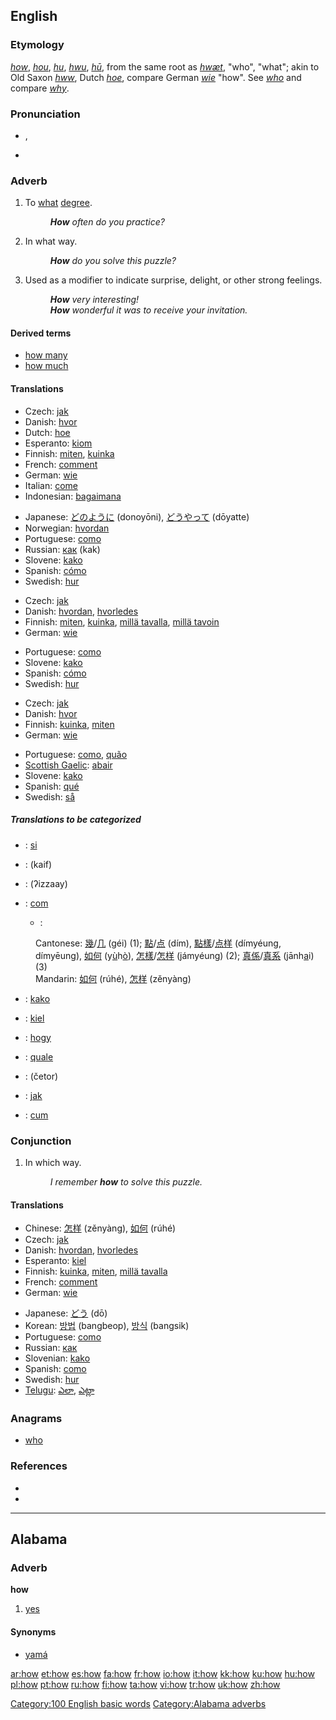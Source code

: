 {{wikipedia}}
==English==

{{rank|through|himself|go|118|how|long|am|way}}

===Etymology===
{{ME.}} ''[[#Middle English|how]]'', ''[[hou]]'', ''[[hu]]'', ''[[hwu]]'', {{OE.}} ''[[hū]]'', from the same root as ''[[hwæt]]'', "who", "what"; akin to Old Saxon ''[[hww]]'', Dutch ''[[hoe]]'', compare German ''[[wie]]'' "how". See ''[[who]]'' and compare ''[[why]]''.

===Pronunciation===
*{{IPA|/haʊ/}}, {{SAMPA|/haU/}}
*{{audio|en-us-how.ogg|Audio (US)}}
*:{{rhymes|aʊ}}

===Adverb===
{{en-adv|-}}

# To [[what]] [[degree]].
#: '''''How''' often do you practice?''
# In what way.
#: '''''How''' do you solve this puzzle?''
# Used as a modifier to indicate surprise, delight, or other strong feelings.
#: '''''How''' very interesting!''
#: '''''How''' wonderful it was to receive your invitation.''

====Derived terms====
*[[how many]]
*[[how much]]

====Translations====
{{trans-top|to what degree}}
*Czech: [[jak]]
*Danish: [[hvor]]
*Dutch: [[hoe]]
*Esperanto: [[kiom]]
*Finnish: [[miten]], [[kuinka]]
*French: [[comment]]
*German: [[wie]]
*Italian: [[come]]
*Indonesian: [[bagaimana]]
{{trans-mid}}
*Japanese: [[どのように]] (donoyōni), [[どうやって]] (dōyatte)
*Norwegian: [[hvordan]]
*Portuguese: [[como]]
*Russian: [[как]] (kak)
*Slovene: [[kako]]
*Spanish: [[cómo]]
*Swedish: [[hur]]
{{trans-bottom}}

{{trans-top|in what way}}
*Czech: [[jak]]
*Danish: [[hvordan]], [[hvorledes]]
*Finnish: [[miten]], [[kuinka]], [[millä tavalla]], [[millä tavoin]]
*German: [[wie]]
{{trans-mid}}
*Portuguese: [[como]]
*Slovene: [[kako]]
*Spanish: [[cómo]]
*Swedish: [[hur]]
{{trans-bottom}}

{{trans-top|used as a modifier to indicate surprise, delight, or other strong feelings}}
*Czech: [[jak]]
*Danish: [[hvor]]
*Finnish: [[kuinka]], [[miten]]
*German: [[wie]]
{{trans-mid}}
*Portuguese: [[como]], [[quão]]
*[[Scottish Gaelic]]: [[abair]]
*Slovene: [[kako]]
*Spanish: [[qué]]
*Swedish: [[så]]
{{trans-bottom}}

=====Translations to be categorized=====
{{checktrans}}
*{{ttbc|Albanian}}: [[si]]
*{{ttbc|Arabic}}: {{ARchar|[[كيف]]}} (kaif)
*{{ttbc|Arabic, Egyptian}}: {{ARchar|[[إزاى]]}} (ʔizzaay)
*{{ttbc|Catalan}}: [[com]]
**{{ttbc|Chinese}}:
:Cantonese: [[幾]]/[[几]] (géi) (1); [[點]]/[[点]] (dím), [[點樣]]/[[点样]] (dímyéung, dímyēung), [[如何]] (y<u>ù</u>h<u>ò</u>), [[怎樣]]/[[怎样]] (jámyéung) (2); [[真係]]/[[真系]] (jānh<u>a</u>i) (3)
:Mandarin: [[如何]] (rúhé), [[怎样]] (zěnyàng)
*{{ttbc|Croatian}}: [[kako]]
*{{ttbc|Esperanto}}: [[kiel]]
*{{ttbc|Hungarian}}: [[hogy]]
*{{ttbc|Ido}}: [[quale]]
*{{ttbc|Persian}}: {{FAchar|[[چطور|چِطَور]]}} (četor)
*{{ttbc|Polish}}: [[jak]]
*{{ttbc|Romanian}}: [[cum]]

===Conjunction===
{{en-conj}}

# In which way.
#: ''I remember '''how''' to solve this puzzle.''

====Translations====
{{trans-top|in which way}}
*Chinese: [[怎样]] (zěnyàng), [[如何]] (rúhé)
*Czech: [[jak]]
*Danish: [[hvordan]], [[hvorledes]]
*Esperanto: [[kiel]]
*Finnish: [[kuinka]], [[miten]], [[millä tavalla]]
*French: [[comment#French|comment]]
*German: [[wie]]
{{trans-mid}}
*Japanese: [[どう]] (dō)
*Korean: [[방법]] (bangbeop), [[방식]] (bangsik)
*Portuguese: [[como#Portuguese|como]]
*Russian: [[как#Russian|как]]
*Slovenian: [[kako]]
*Spanish: [[como#Spanish|como]]
*Swedish: [[hur]]
*[[Telugu]]: [[ఎలా]], [[ఎట్లా]]
{{trans-bottom}}

===Anagrams===
*[[who]]

===References===
*{{R:Webster 1913|how}}
*{{R:Dictionary.com|how}}

[[Category:100 English basic words]]

----

==Alabama==

===Adverb===
'''how'''

# [[yes]]

====Synonyms====
*[[yamá]]

[[Category:Alabama adverbs]]

[[ar:how]]
[[et:how]]
[[es:how]]
[[fa:how]]
[[fr:how]]
[[io:how]]
[[it:how]]
[[kk:how]]
[[ku:how]]
[[hu:how]]
[[pl:how]]
[[pt:how]]
[[ru:how]]
[[fi:how]]
[[ta:how]]
[[vi:how]]
[[tr:how]]
[[uk:how]]
[[zh:how]]